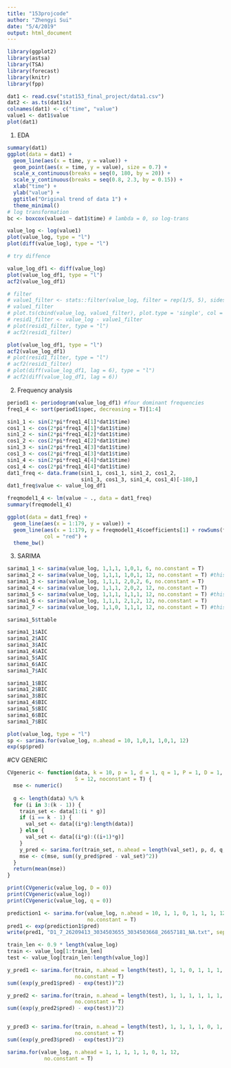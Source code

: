 ```yaml
---
title: "153projcode"
author: "Zhengyi Sui"
date: "5/4/2019"
output: html_document
---
```


```r
library(ggplot2)
library(astsa)
library(TSA)
library(forecast)
library(knitr)
library(fpp)
```


```r
dat1 <- read.csv("stat153_final_project/data1.csv")
dat2 <- as.ts(dat1$x)
colnames(dat1) <- c("time", "value")
value1 <- dat1$value
plot(dat1)
```

1. EDA
```r
summary(dat1)
ggplot(data = dat1) +
  geom_line(aes(x = time, y = value)) +
  geom_point(aes(x = time, y = value), size = 0.7) +
  scale_x_continuous(breaks = seq(0, 180, by = 20)) +
  scale_y_continuous(breaks = seq(0.8, 2.3, by = 0.15)) +
  xlab("time") +
  ylab("value") +
  ggtitle("Original trend of data 1") +
  theme_minimal()
# log transformation
bc <- boxcox(value1 ~ dat1$time) # lambda = 0, so log-trans

value_log <- log(value1)
plot(value_log, type = "l")
plot(diff(value_log), type = "l")

# try diffence

value_log_df1 <- diff(value_log)
plot(value_log_df1, type = "l")
acf2(value_log_df1)

# filter
# value1_filter <- stats::filter(value_log, filter = rep(1/5, 5), sides = 2)
# value1_filter
# plot.ts(cbind(value_log, value1_filter), plot.type = 'single', col = c('black', 'red'))
# resid1_filter <- value_log - value1_filter
# plot(resid1_filter, type = "l")
# acf2(resid1_filter)

plot(value_log_df1, type = "l")
acf2(value_log_df1)
# plot(resid1_filter, type = "l")
# acf2(resid1_filter)
# plot(diff(value_log_df1, lag = 6), type = "l")
# acf2(diff(value_log_df1, lag = 6))

```

2. Frequency analysis
```r
period1 <- periodogram(value_log_df1) #four dominant frequencies
freq1_4 <- sort(period1$spec, decreasing = T)[1:4]

sin1_1 <- sin(2*pi*freq1_4[1]*dat1$time)
cos1_1 <- cos(2*pi*freq1_4[1]*dat1$time)
sin1_2 <- sin(2*pi*freq1_4[2]*dat1$time)
cos1_2 <- cos(2*pi*freq1_4[2]*dat1$time)
sin1_3 <- sin(2*pi*freq1_4[3]*dat1$time)
cos1_3 <- cos(2*pi*freq1_4[3]*dat1$time)
sin1_4 <- sin(2*pi*freq1_4[4]*dat1$time)
cos1_4 <- cos(2*pi*freq1_4[4]*dat1$time)
dat1_freq <- data.frame(sin1_1, cos1_1, sin1_2, cos1_2, 
                        sin1_3, cos1_3, sin1_4, cos1_4)[-180,]
dat1_freq$value <- value_log_df1

freqmodel1_4 <- lm(value ~ ., data = dat1_freq)
summary(freqmodel1_4)

ggplot(data = dat1_freq) + 
  geom_line(aes(x = 1:179, y = value)) +
  geom_line(aes(x = 1:179, y = freqmodel1_4$coefficients[1] + rowSums(freqmodel1_4$coefficients[-1] * dat1_freq[,-9])),
            col = "red") +
  theme_bw()

```

3. SARIMA
```r
sarima1_1 <- sarima(value_log, 1,1,1, 1,0,1, 6, no.constant = T)
sarima1_2 <- sarima(value_log, 1,1,1, 1,0,1, 12, no.constant = T) #this
sarima1_3 <- sarima(value_log, 1,1,1, 2,0,2, 6, no.constant = T)
sarima1_4 <- sarima(value_log, 1,1,1, 2,0,2, 12, no.constant = T)
sarima1_5 <- sarima(value_log, 1,1,1, 1,1,1, 12, no.constant = T) #this
sarima1_6 <- sarima(value_log, 1,1,1, 2,1,2, 12, no.constant = T)
sarima1_7 <- sarima(value_log, 1,1,0, 1,1,1, 12, no.constant = T) #this

sarima1_5$ttable

sarima1_1$AIC
sarima1_2$AIC
sarima1_3$AIC
sarima1_4$AIC
sarima1_5$AIC
sarima1_6$AIC
sarima1_7$AIC

sarima1_1$BIC
sarima1_2$BIC
sarima1_3$BIC
sarima1_4$BIC
sarima1_5$BIC
sarima1_6$BIC
sarima1_7$BIC

plot(value_log, type = "l")
sp <- sarima.for(value_log, n.ahead = 10, 1,0,1, 1,0,1, 12)
exp(sp$pred)
```

#CV GENERIC
```r

CVgeneric <- function(data, k = 10, p = 1, d = 1, q = 1, P = 1, D = 1, Q = 1,
                      S = 12, noconstant = T) {
  mse <- numeric()
  
  g <- length(data) %/% k
  for (i in 3:(k - 1)) {
    train_set <- data[1:(i * g)]
    if (i == k - 1) {
      val_set <- data[(i*g):length(data)]
    } else {
      val_set <- data[(i*g):((i+1)*g)]
    }
    y_pred <- sarima.for(train_set, n.ahead = length(val_set), p, d, q, P, D, Q, S, no.constant = noconstant)
    mse <- c(mse, sum((y_pred$pred - val_set)^2))
  }
  return(mean(mse))
}

```

```r
print(CVgeneric(value_log, D = 0))
print(CVgeneric(value_log))
print(CVgeneric(value_log, q = 0))
```


```r
prediction1 <- sarima.for(value_log, n.ahead = 10, 1, 1, 0, 1, 1, 1, 12,
                          no.constant = T)
pred1 <- exp(prediction1$pred)
write(pred1, "D1_7_26209413_3034503655_3034503668_26657181_NA.txt", sep = ",")
```


```r
train_len <- 0.9 * length(value_log)
train <- value_log[1:train_len]
test <- value_log[train_len:length(value_log)]
```

```r

y_pred1 <- sarima.for(train, n.ahead = length(test), 1, 1, 0, 1, 1, 1, 12,
                      no.constant = T)
sum((exp(y_pred1$pred) - exp(test))^2)

y_pred2 <- sarima.for(train, n.ahead = length(test), 1, 1, 1, 1, 1, 1, 12,
                      no.constant = T)
sum((exp(y_pred2$pred) - exp(test))^2)


y_pred3 <- sarima.for(train, n.ahead = length(test), 1, 1, 1, 1, 0, 1, 12,
                      no.constant = T)
sum((exp(y_pred3$pred) - exp(test))^2)

sarima.for(value_log, n.ahead = 1, 1, 1, 1, 1, 0, 1, 12,
            no.constant = T)
```






